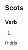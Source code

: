 ==Scots==

===Verb===
{{infl|sco|verb}}

# {{third-person singular of|tirl|lang=sco}}
{{count page|[[Wiktionary:Page count]]}}

[[fr:tirls]]